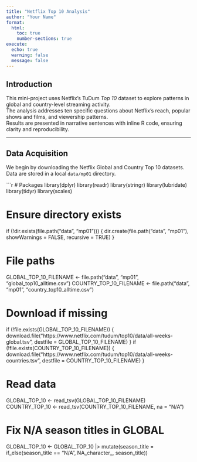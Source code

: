 ```yaml
---
title: "Netflix Top 10 Analysis"
author: "Your Name"
format:
  html:
    toc: true
    number-sections: true
execute:
  echo: true
  warning: false
  message: false
---
```


## Introduction

This mini-project uses Netflix’s TuDum *Top 10* dataset to explore patterns in global and country-level streaming activity.  
The analysis addresses ten specific questions about Netflix’s reach, popular shows and films, and viewership patterns.  
Results are presented in narrative sentences with inline R code, ensuring clarity and reproducibility.  

---

## Data Acquisition

We begin by downloading the Netflix Global and Country Top 10 datasets.  
Data are stored in a local `data/mp01` directory.  

```r
# Packages
library(dplyr)
library(readr)
library(stringr)
library(lubridate)
library(tidyr)
library(scales)

# Ensure directory exists
if (!dir.exists(file.path("data", "mp01"))) {
  dir.create(file.path("data", "mp01"), showWarnings = FALSE, recursive = TRUE)
}

# File paths
GLOBAL_TOP_10_FILENAME  <- file.path("data", "mp01", "global_top10_alltime.csv")
COUNTRY_TOP_10_FILENAME <- file.path("data", "mp01", "country_top10_alltime.csv")

# Download if missing
if (!file.exists(GLOBAL_TOP_10_FILENAME)) {
  download.file("https://www.netflix.com/tudum/top10/data/all-weeks-global.tsv",
                destfile = GLOBAL_TOP_10_FILENAME)
}
if (!file.exists(COUNTRY_TOP_10_FILENAME)) {
  download.file("https://www.netflix.com/tudum/top10/data/all-weeks-countries.tsv",
                destfile = COUNTRY_TOP_10_FILENAME)
}

# Read data
GLOBAL_TOP_10  <- read_tsv(GLOBAL_TOP_10_FILENAME)
COUNTRY_TOP_10 <- read_tsv(COUNTRY_TOP_10_FILENAME, na = "N/A")

# Fix N/A season titles in GLOBAL
GLOBAL_TOP_10 <- GLOBAL_TOP_10 |>
  mutate(season_title = if_else(season_title == "N/A", NA_character_, season_title))






